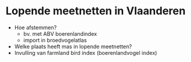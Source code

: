 # Lopende meetnetten in Vlaanderen {#lopende-meetnetten}

-   Hoe afstemmen?
    -   bv. met ABV boerenlandindex
    -   import in broedvogelatlas
-   Welke plaats heeft mas in lopende meetnetten?
-   Invulling van farmland bird index (boerenlandvogel index)  
